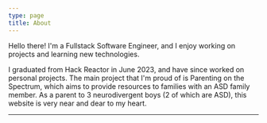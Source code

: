 ```yaml
---
type: page
title: About
---
```



Hello there! I'm a Fullstack Software Engineer, and I enjoy working on projects and learning new technologies.

I graduated from Hack Reactor in June 2023, and have since worked on personal projects.
The main project that I'm proud of is Parenting on the Spectrum, which aims to provide
resources to families with an ASD family member. As a parent to 3 neurodivergent boys (2 of which are ASD),
this website is very near and dear to my heart.

---
